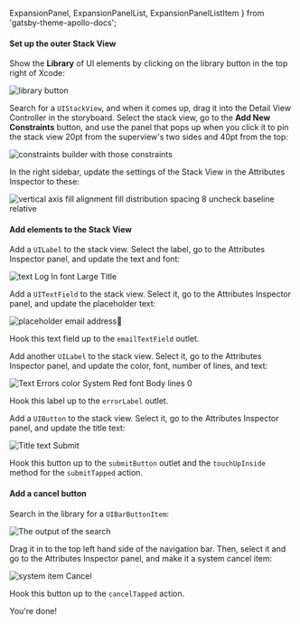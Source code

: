   ExpansionPanel,
  ExpansionPanelList,
  ExpansionPanelListItem
} from 'gatsby-theme-apollo-docs';

<ExpansionPanel title="Setting up the Login UI">

<ExpansionPanelList>
<ExpansionPanelListItem number="1">

<h4>Set up the outer Stack View</h4>

Show the **Library** of UI elements by clicking on the library button in the top right of Xcode:

<img alt="library button" class="screenshot" src="../images/library_button.png"/>

Search for a `UIStackView`, and when it comes up, drag it into the Detail View Controller in the storyboard. Select the stack view, go to the **Add New Constraints** button, and use the panel that pops up when you click it to pin the stack view 20pt from the superview's two sides and 40pt from the top:

<img alt="constraints builder with those constraints" class="screenshot" src="../images/login_stackview_constraints.png"/>

In the right sidebar, update the settings of the Stack View in the Attributes Inspector to these:

<img alt="vertical axis fill alignment fill distribution spacing 8 uncheck baseline relative" class="screenshot" src="../images/login_stackview_details.png"/>

</ExpansionPanelListItem>
<ExpansionPanelListItem number="2">

<h4>Add elements to the Stack View</h4>

Add a `UILabel` to the stack view. Select the label, go to the Attributes Inspector panel, and update the text and font:

<img alt="text Log In font Large Title" class="screenshot" src="../images/login_title_label_details.png"/>

Add a `UITextField` to the stack view. Select it, go to the Attributes Inspector panel, and update the placeholder text:

<img alt="placeholder email address" class="screenshot" src="../images/login_textfield_details.png"/>

Hook this text field up to the `emailTextField` outlet.

Add another `UILabel` to the stack view. Select it, go to the Attributes Inspector panel, and update the color, font, number of lines, and text:

<img alt="Text Errors color System Red font Body lines 0" class="screenshot" src="../images/login_error_label_details.png"/>

Hook this label up to the `errorLabel` outlet. 

Add a `UIButton` to the stack view. Select it, go to the Attributes Inspector panel, and update the title text:

<img alt="Title text Submit" class="screenshot" src="../images/login_button_details.png"/>

Hook this button up to the `submitButton` outlet and the `touchUpInside` method for the `submitTapped` action. 

</ExpansionPanelListItem>
<ExpansionPanelListItem number="2">

<h4>Add a cancel button</h4>

Search in the library for a `UIBarButtonItem`:

<img alt="The output of the search" class="screenshot" src="../images/interface_builder_bar_button_item.png"/>

Drag it in to the top left hand side of the navigation bar. Then, select it and go to the Attributes Inspector panel, and make it a system cancel item:

<img alt="system item Cancel" class="screenshot" src="../images/login_cancel_button_details.png"/>

Hook this button up to the `cancelTapped` action. 

</ExpansionPanelListItem>
<ExpansionPanelListItem number="check">
  You're done!
</ExpansionPanelListItem>
</ExpansionPanelList>
</ExpansionPanel>